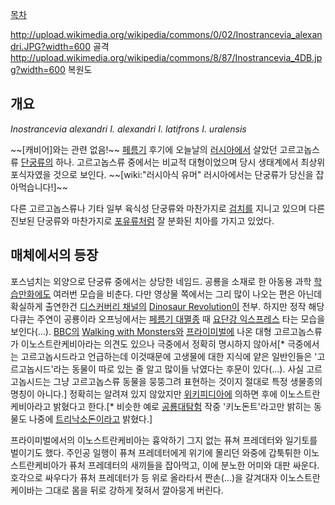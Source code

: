 [[목차]]

http://upload.wikimedia.org/wikipedia/commons/0/02/Inostrancevia_alexandri.JPG?width=600
골격
http://upload.wikimedia.org/wikipedia/commons/8/87/Inostrancevia_4DB.jpg?width=600
복원도

== 개요 ==
''Inostrancevia alexandri''
''I. alexandri''
''I. latifrons''
''I. uralensis''

~~[캐비어]와는 관련 없음!~~
[[페름기]] 후기에 오늘날의 [[러시아]]에서 살았던 고르고놉스류 [[단궁류]]의 하나. 고르고놉스류 중에서는 비교적 대형이었으며 당시 생태계에서 최상위 포식자였을 것으로 보인다. ~~[wiki:"러시아식 유머" 러시아에서는 단궁류가 당신을 잡아먹습니다!]~~

다른 고르고놉스류나 기타 일부 육식성 단궁류와 마찬가지로 [[검치]]를 지니고 있으며 다른 진보된 단궁류와 마찬가지로 [[포유류]]처럼 잘 분화된 치아를 가지고 있었다.

== 매체에서의 등장 ==
포스넘치는 외양으로 단궁류 중에서는 상당한 네임드. 공룡을 소재로 한 아동용 과학 [[학습만화]]에도 여러번 모습을 비춘다. 다만 영상물 쪽에서는 그리 많이 나오는 편은 아닌데 확실하게 출연한건 [[디스커버리 채널]]의 [[Dinosaur Revolution]]이 전부. 하지만 정작 해당 다큐는 주연이 공룡이라 오프닝에서는 [[페름기 대멸종]] 때 [[요단강 익스프레스]] 타는 모습을 보인다(...). [[BBC]]의 [[Walking with Monsters]]와 [[프라이미벌]]에 나온 대형 고르고놉스류가 이노스트란케비아라는 의견도 있으나 극중에서 정확히 명시하지 않아서[* 극중에서는 고르고놉시드라고 언급하는데 이것때문에 고생물에 대한 지식에 얕은 일반인들은 '고르고놉시드'라는 동물이 따로 있는 줄 알고 많이들 낚였다는 후문이 있다(...). 사실 고르고놉시드는 그냥 고르고놉스류 동물을 뭉뚱그려 표현하는 것이지 절대로 특정 생물종의 명칭이 아니다.] 정확히는 알려져 있지 않았지만 [[위키피디아]]에 의하면 후에 이노스트란케비아라고 밝혔다고 한다.[* 비슷한 예로 [[공룡대탐험]] 작중 '키노돈트'라고만 밝히는 동물도 나중에 [[트리낙소돈]]이라고 밝혔다.]

프라이미벌에서의 이노스트란케비아는 흉악하기 그지 없는 퓨쳐 프레데터와 일기토를 벌이기도 했다. 주인공 일행이 퓨쳐 프레데터에게 위기에 몰리던 와중에 갑툭튀한 이노스트란케비아가 퓨처 프레데터의 새끼들을 잡아먹고, 이에 분노한 어미와 대판 싸운다. 호각으로 싸우다가 퓨처 프레데터가 등 위로 올라타서 짠손(...)을 갈겨대자 이노스트란케이바는 그대로 몸을 뒤로 강하게 젖혀서 깔아뭉게 버린다.
